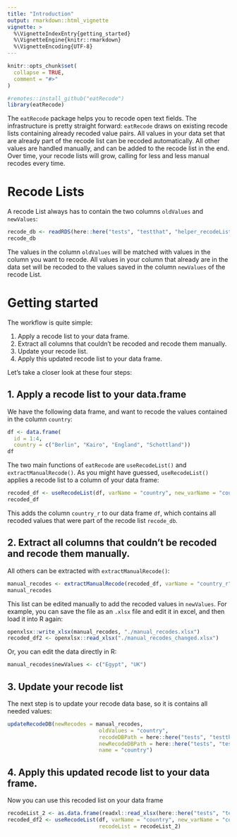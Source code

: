 ```yaml
---
title: "Introduction"
output: rmarkdown::html_vignette
vignette: >
  %\VignetteIndexEntry{getting_started}
  %\VignetteEngine{knitr::rmarkdown}
  %\VignetteEncoding{UTF-8}
---
```


```r
knitr::opts_chunk$set(
  collapse = TRUE,
  comment = "#>"
)
```

```r
#remotes::install_github("eatRecode") 
library(eatRecode)
```

The `eatRecode` package helps you to recode open text fields.
The infrastructure is pretty straight forward: `eatRecode` draws on existing recode lists containing already recoded value pairs. All values in your data set that are already part of the recode list can be recoded automatically. All other values are handled manually, and can be added to the recode list in the end. Over time, your recode lists will grow, calling for less and less manual recodes every time. 

# Recode Lists
A recode List always has to contain the two columns `oldValues` and `newValues`:

```r
recode_db <- readRDS(here::here("tests", "testthat", "helper_recodeList.RDS"))
recode_db
```
The values in the column `oldValues` will be matched with values in the column you want to recode. All values in your column that already are in the data set will be recoded to the values saved in the column `newValues` of the recode List.

# Getting started
The workflow is quite simple:

1. Apply a recode list to your data frame.
1. Extract all columns that couldn't be recoded and recode them manually.
1. Update your recode list.
1. Apply this updated recode list to your data frame. 

Let's take a closer look at these four steps:

## 1. Apply a recode list to your data.frame
We have the following data frame, and want to recode the values contained in the column `country`:
```r
df <- data.frame(
  id = 1:4,
  country = c("Berlin", "Kairo", "England", "Schottland"))
df
```


The two main functions of `eatRecode` are `useRecodeList()` and `extractManualRecode()`. As you might have guessed, `useRecodeList()` applies a recode list to a column of your data frame:

```r
recoded_df <- useRecodeList(df, varName = "country", new_varName = "country_r", recodeList = recode_db)
recoded_df
```

This adds the column `country_r` to our data frame `df`, which contains all recoded values that were part of the recode list `recode_db`. 


## 2. Extract all columns that couldn't be recoded and recode them manually.

All others can be extracted with `extractManualRecode()`:

```r
manual_recodes <- extractManualRecode(recoded_df, varName = "country_r")
manual_recodes
```
This list can be edited manually to add the recoded values in `newValues`. For example, you can save the file as an `.xlsx` file and edit it in excel, and then load it into R again:

```r
openxlsx::write_xlsx(manual_recodes, "./manual_recodes.xlsx")
recoded_df2 <- openxlsx::read_xlsx("./manual_recodes_changed.xlsx")
```

Or, you can edit the data directly in R:
```r
manual_recodes$newValues <- c("Egypt", "UK")
```

## 3. Update your recode list 
The next step is to update your recode data base, so it is contains all needed values:
```r
updateRecodeDB(newRecodes = manual_recodes,
                             oldValues = "country",
                             recodeDBPath = here::here("tests", "testthat", "helper_recodeDB.xlsx"),
                             newRecodeDBPath = here::here("tests", "testthat", "helper_recodeDB_2.xlsx"), 
                             name = "country")
```

## 4. Apply this updated recode list to your data frame. 
Now you can use this recoded list on your data frame

```r
recodeList_2 <- as.data.frame(readxl::read_xlsx(here::here("tests", "testthat", "helper_recodeDB_2.xlsx")))
recoded_df2 <- useRecodeList(df, varName = "country", new_varName = "country_r", 
                             recodeList = recodeList_2)
```

 
